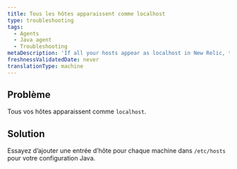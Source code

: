 ```yaml
---
title: Tous les hôtes apparaissent comme localhost
type: troubleshooting
tags:
  - Agents
  - Java agent
  - Troubleshooting
metaDescription: 'If all your hosts appear as localhost in New Relic, try adding a host entry for each machine in /etc/hosts for your Java configuration.'
freshnessValidatedDate: never
translationType: machine
---
```


## Problème

Tous vos hôtes apparaissent comme `localhost`.

## Solution

Essayez d’ajouter une entrée d’hôte pour chaque machine dans `/etc/hosts` pour votre configuration Java.